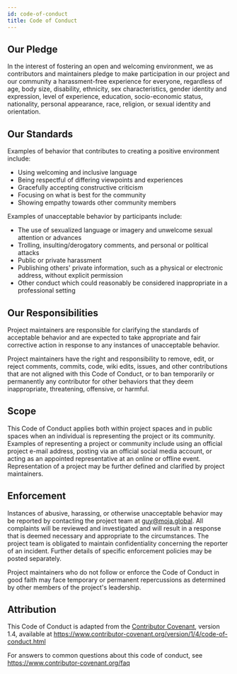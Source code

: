 ```yaml
---
id: code-of-conduct
title: Code of Conduct
---
```


## Our Pledge

In the interest of fostering an open and welcoming environment, we as
contributors and maintainers pledge to make participation in our project and
our community a harassment-free experience for everyone, regardless of age, body
size, disability, ethnicity, sex characteristics, gender identity and expression,
level of experience, education, socio-economic status, nationality, personal
appearance, race, religion, or sexual identity and orientation.

## Our Standards

Examples of behavior that contributes to creating a positive environment
include:

* Using welcoming and inclusive language
* Being respectful of differing viewpoints and experiences
* Gracefully accepting constructive criticism
* Focusing on what is best for the community
* Showing empathy towards other community members

Examples of unacceptable behavior by participants include:

* The use of sexualized language or imagery and unwelcome sexual attention or
 advances
* Trolling, insulting/derogatory comments, and personal or political attacks
* Public or private harassment
* Publishing others' private information, such as a physical or electronic
 address, without explicit permission
* Other conduct which could reasonably be considered inappropriate in a
 professional setting

## Our Responsibilities

Project maintainers are responsible for clarifying the standards of acceptable
behavior and are expected to take appropriate and fair corrective action in
response to any instances of unacceptable behavior.

Project maintainers have the right and responsibility to remove, edit, or
reject comments, commits, code, wiki edits, issues, and other contributions
that are not aligned with this Code of Conduct, or to ban temporarily or
permanently any contributor for other behaviors that they deem inappropriate,
threatening, offensive, or harmful.

## Scope

This Code of Conduct applies both within project spaces and in public spaces
when an individual is representing the project or its community. Examples of
representing a project or community include using an official project e-mail
address, posting via an official social media account, or acting as an appointed
representative at an online or offline event. Representation of a project may be
further defined and clarified by project maintainers.

## Enforcement

Instances of abusive, harassing, or otherwise unacceptable behavior may be
reported by contacting the project team at guy@moja.global. All
complaints will be reviewed and investigated and will result in a response that
is deemed necessary and appropriate to the circumstances. The project team is
obligated to maintain confidentiality concerning the reporter of an incident.
Further details of specific enforcement policies may be posted separately.

Project maintainers who do not follow or enforce the Code of Conduct in good
faith may face temporary or permanent repercussions as determined by other
members of the project's leadership.

## Attribution

This Code of Conduct is adapted from the [Contributor Covenant][homepage], version 1.4,
available at https://www.contributor-covenant.org/version/1/4/code-of-conduct.html

[homepage]: https://www.contributor-covenant.org

For answers to common questions about this code of conduct, see
https://www.contributor-covenant.org/faq

